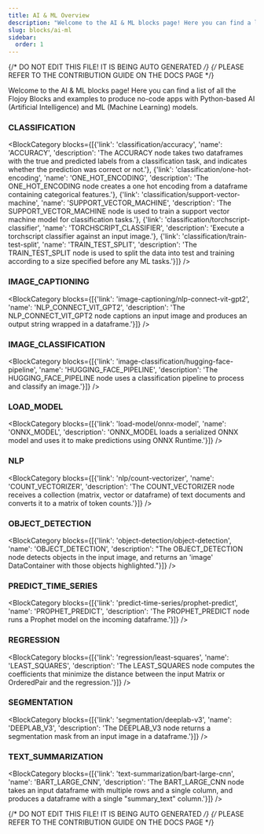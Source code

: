 ```yaml
---
title: AI & ML Overview
description: "Welcome to the AI & ML blocks page! Here you can find a list of all the Flojoy Blocks and examples to produce no-code apps with Python-based AI (Artificial Intelligence) and ML (Machine Learning) models."
slug: blocks/ai-ml
sidebar:
  order: 1
---
```


{/* DO NOT EDIT THIS FILE! IT IS BEING AUTO GENERATED */}
{/* PLEASE REFER TO THE CONTRIBUTION GUIDE ON THE DOCS PAGE */}


Welcome to the AI & ML blocks page! Here you can find a list of all the Flojoy Blocks and examples to produce no-code apps with Python-based AI (Artificial Intelligence) and ML (Machine Learning) models.

### CLASSIFICATION
<BlockCategory blocks={[{'link': 'classification/accuracy', 'name': 'ACCURACY', 'description': 'The ACCURACY node takes two dataframes with the true and predicted labels from a classification task, and indicates whether the prediction was correct or not.'}, {'link': 'classification/one-hot-encoding', 'name': 'ONE_HOT_ENCODING', 'description': 'The ONE_HOT_ENCODING node creates a one hot encoding from a dataframe containing categorical features.'}, {'link': 'classification/support-vector-machine', 'name': 'SUPPORT_VECTOR_MACHINE', 'description': 'The SUPPORT_VECTOR_MACHINE node is used to train a support vector machine model for classification tasks.'}, {'link': 'classification/torchscript-classifier', 'name': 'TORCHSCRIPT_CLASSIFIER', 'description': 'Execute a torchscript classifier against an input image.'}, {'link': 'classification/train-test-split', 'name': 'TRAIN_TEST_SPLIT', 'description': 'The TRAIN_TEST_SPLIT node is used to split the data into test and training according to a size specified before any ML tasks.'}]} />

### IMAGE_CAPTIONING
<BlockCategory blocks={[{'link': 'image-captioning/nlp-connect-vit-gpt2', 'name': 'NLP_CONNECT_VIT_GPT2', 'description': 'The NLP_CONNECT_VIT_GPT2 node captions an input image and produces an output string wrapped in a dataframe.'}]} />

### IMAGE_CLASSIFICATION
<BlockCategory blocks={[{'link': 'image-classification/hugging-face-pipeline', 'name': 'HUGGING_FACE_PIPELINE', 'description': 'The HUGGING_FACE_PIPELINE node uses a classification pipeline to process and classify an image.'}]} />

### LOAD_MODEL
<BlockCategory blocks={[{'link': 'load-model/onnx-model', 'name': 'ONNX_MODEL', 'description': 'ONNX_MODEL loads a serialized ONNX model and uses it to make predictions using ONNX Runtime.'}]} />

### NLP
<BlockCategory blocks={[{'link': 'nlp/count-vectorizer', 'name': 'COUNT_VECTORIZER', 'description': 'The COUNT_VECTORIZER node receives a collection (matrix, vector or dataframe) of text documents and converts it to a matrix of token counts.'}]} />

### OBJECT_DETECTION
<BlockCategory blocks={[{'link': 'object-detection/object-detection', 'name': 'OBJECT_DETECTION', 'description': "The OBJECT_DETECTION node detects objects in the input image, and returns an 'image' DataContainer with those objects highlighted."}]} />

### PREDICT_TIME_SERIES
<BlockCategory blocks={[{'link': 'predict-time-series/prophet-predict', 'name': 'PROPHET_PREDICT', 'description': 'The PROPHET_PREDICT node runs a Prophet model on the incoming dataframe.'}]} />

### REGRESSION
<BlockCategory blocks={[{'link': 'regression/least-squares', 'name': 'LEAST_SQUARES', 'description': 'The LEAST_SQUARES node computes the coefficients that minimize the distance between the input Matrix or OrderedPair and the regression.'}]} />

### SEGMENTATION
<BlockCategory blocks={[{'link': 'segmentation/deeplab-v3', 'name': 'DEEPLAB_V3', 'description': 'The DEEPLAB_V3 node returns a segmentation mask from an input image in a dataframe.'}]} />

### TEXT_SUMMARIZATION
<BlockCategory blocks={[{'link': 'text-summarization/bart-large-cnn', 'name': 'BART_LARGE_CNN', 'description': 'The BART_LARGE_CNN node takes an input dataframe with multiple rows and a single column, and produces a dataframe with a single "summary_text" column.'}]} />

{/* DO NOT EDIT THIS FILE! IT IS BEING AUTO GENERATED */}
{/* PLEASE REFER TO THE CONTRIBUTION GUIDE ON THE DOCS PAGE */}
